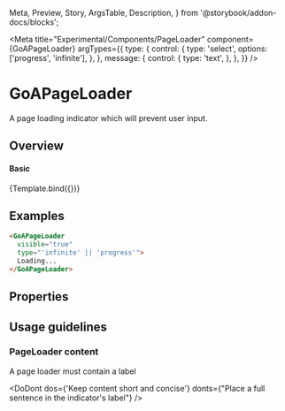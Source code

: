 
  Meta,
  Preview,
  Story,
  ArgsTable,
  Description,
} from '@storybook/addon-docs/blocks';

<Meta
  title="Experimental/Components/PageLoader"
  component={GoAPageLoader}
  argTypes={{
      type: {
        control: {
          type: 'select',
          options: ['progress', 'infinite'],
        },
      },
      message: {
        control: {
          type: 'text',
        },
      },
    }}
 />

# GoAPageLoader

A page loading indicator which will prevent user input.

## Overview
  <div>
    <GoAPageLoader {...args} />
  </div>

#### Basic

<Canvas>
  <Story name="Variants" height={200}
    args={{
      visible: true,
      message: 'Loading...',
      type: 'infinite',
      pagelock: false
    }}
  >
    {Template.bind({})}
  </Story>
</Canvas>

## Examples

```html
<GoAPageLoader
  visible="true"
  type="'infinite' || 'progress'">
  Loading...
</GoAPageLoader>
```

## Properties

<Description of={GoAPageLoader} />
<ArgsTable of={GoAPageLoader} />

## Usage guidelines

### PageLoader content

A page loader must contain a label

<DoDont dos={'Keep content short and concise'} donts={"Place a full sentence in the indicator's label"} />